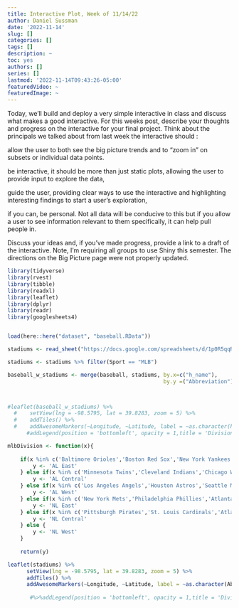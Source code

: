 ```yaml
---
title: Interactive Plot, Week of 11/14/22
author: Daniel Sussman
date: '2022-11-14'
slug: []
categories: []
tags: []
description: ~
toc: yes
authors: []
series: []
lastmod: '2022-11-14T09:43:26-05:00'
featuredVideo: ~
featuredImage: ~
---
```


Today, we’ll build and deploy a very simple interactive in class and discuss what makes a good interactive.
For this weeks post, describe your thoughts and progress on the interactive for your final project. Think about the principals we talked about from last week the interactive should :

allow the user to both see the big picture trends and to “zoom in” on subsets or individual data points.

be interactive, it should be more than just static plots, allowing the user to provide input to explore the data,

guide the user, providing clear ways to use the interactive and highlighting interesting findings to start a user’s exploration,

if you can, be personal. Not all data will be conducive to this but if you allow a user to see information relevant to them specifically, it can help pull people in.

Discuss your ideas and, if you’ve made progress, provide a link to a draft of the interactive. Note, I’m requiring all groups to use Shiny this semester. The directions on the Big Picture page were not properly updated.

```r
library(tidyverse)
library(rvest)
library(tibble)
library(readxl)
library(leaflet)
library(dplyr)
library(readr)
library(googlesheets4)


load(here::here("dataset", "baseball.RData"))

stadiums <- read_sheet("https://docs.google.com/spreadsheets/d/1p0R5qqR7XjoRG2mR5E1D_trlygHSqMOUdMgMpzq0gjU/htmlview")

stadiums <- stadiums %>% filter(Sport == "MLB")

baseball_w_stadiums <- merge(baseball, stadiums, by.x=c("h_name"), 
                                                 by.y =("Abbreviation")) 



#leaflet(baseball_w_stadiums) %>% 
  #    setView(lng = -98.5795, lat = 39.8283, zoom = 5) %>% 
  #    addTiles() %>% 
  #    addAwesomeMarkers(~Longitude, ~Latitude, label = ~as.character(h_name)) #%>%
      #addLegend(position = 'bottomleft', opacity = 1,title = 'Divisions')

mlbDivision <- function(x){
    
    if(x %in% c('Baltimore Orioles','Boston Red Sox','New York Yankees','Tampa Bay Rays','Toronto Blue Jays')){
        y <- 'AL East'
    } else if(x %in% c('Minnesota Twins','Cleveland Indians','Chicago White Sox','Detroit Tigers','Kansas City Royals')){
        y <- 'AL Central'
    } else if(x %in% c('Los Angeles Angels','Houston Astros','Seattle Mariners','Oakland Athletics','Texas Rangers')){
        y <- 'AL West'
    } else if(x %in% c('New York Mets','Philadelphia Phillies','Atlanta Braves','Washington Nationals','Miami Marlins')){
        y <- 'NL East'
    } else if(x %in% c('Pittsburgh Pirates','St. Louis Cardinals','Atlanta Braves','Chicago Cubs','Milwaukee Brewers','Cincinnati Reds')){
        y <- 'NL Central'
    } else {
        y <- 'NL West'
    }
    
    return(y)

leaflet(stadiums) %>% 
      setView(lng = -98.5795, lat = 39.8283, zoom = 5) %>% 
      addTiles() %>% 
      addAwesomeMarkers(~Longitude, ~Latitude, label = ~as.character(Abbreviation)) 
                        
       #%>%addLegend(position = 'bottomleft', opacity = 1,title = 'Divisions')


    
```
